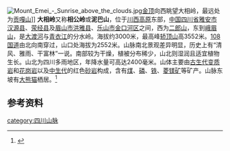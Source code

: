 [[File:Mount_Emei_-_Sunrise_above_the_clouds.jpg|thumb]][[金顶_(峨眉山)|金顶]]向西眺望大相岭，最远处为[[贡嘎山|贡嘎山]]]]
'''大相岭'''又称'''相公岭'''或'''泥巴山'''，位于[[川西高原|川西高原]]东部，[[中国|中国]][[四川省|四川省]][[雅安市|雅安市]][[汉源县|汉源县]]、[[荥经县|荥经县]]及[[眉山市|眉山市]][[洪雅县|洪雅县]]、[[乐山市|乐山市]][[金口河区|金口河区]]之间，西为[[二郎山_(四川省)|二郎山]]，东到[[峨眉山|峨眉山]]，是[[大渡河|大渡河]]与[[青衣江|青衣江]]的分水岭。海拔约3000米，最高峰[[轿顶山|轿顶山]]高3552米。[[108国道|108国道]]由北向南穿过，山口处海拔为2552米。山脉南北景观差异明显，历史上有“清风、雅雨、干富林”一说。南部较为干燥，植被分布稀少，山北则湿润且适宜植物生长。山北为四川多雨地区，年降水量可高达2400毫米。山体主要由[[古生代|古生代]][[变质岩|变质岩]]和[[花岗岩|花岗岩]]以及[[中生代|中生代]]的红色[[砂岩|砂岩]]构成，含有[[煤|煤]]、[[磷|磷]]、[[铁|铁]]、[[菱镁矿|菱镁矿]]等矿产。山脉东坡有[[大熊猫|大熊猫]]栖居。<ref>{{Cite web |url=http://www.nhyz.org/yxx/xqbk/dlzd/chinazd/zj04_2.htm |title=中国地理百科 |access-date=2010-09-03 |archive-date=2005-11-07 |archive-url=https://web.archive.org/web/20051107172509/http://www.nhyz.org/yxx/xqbk/dlzd/chinazd/zj04_2.htm |dead-url=yes }}</ref>

{{multiple image|align=center|width=850|direction=vertical
|image1=Hanyuan 2014.09.13 10-56-59.jpg|caption1=从[[汉源湖|汉源湖]]眺望大相岭南坡（左）
|image2=Yingjing Longcanggou 2014.09.13 10-05-12.jpg|caption2=[[龙苍沟镇|龙苍沟镇]]大相岭北坡
}}
==参考资料==
{{reflist}}

[[category:四川山脉|category:四川山脉]]